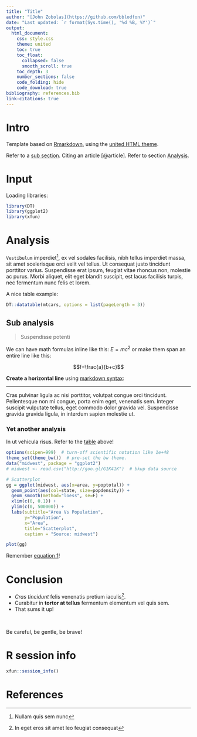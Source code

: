 ```yaml
---
title: "Title"
author: "[John Zobolas](https://github.com/bblodfon)"
date: "Last updated: `r format(Sys.time(), '%d %B, %Y')`"
output:
  html_document:
    css: style.css
    theme: united
    toc: true
    toc_float:
      collapsed: false
      smooth_scroll: true
    toc_depth: 3
    number_sections: false
    code_folding: hide
    code_download: true
bibliography: references.bib
link-citations: true
---
```


# Intro {-}

Template based on [Rmarkdown](https://bookdown.org/yihui/rmarkdown/), using the [united HTML theme](https://bootswatch.com/united/).

Refer to a [sub section](#sub-analysis). 
Citing an article [@article]. 
Refer to section [Analysis].

# Input {-}

Loading libraries:
```r
library(DT)
library(ggplot2)
library(xfun)
```

# Analysis {-}

`Vestibulum` imperdiet^[Nullam quis sem nunc], ex vel sodales facilisis, nibh tellus imperdiet massa, sit amet scelerisque orci velit vel tellus. Ut consequat justo tincidunt porttitor varius. Suspendisse erat ipsum, feugiat vitae rhoncus non, molestie ac purus. Morbi aliquet, elit eget blandit suscipit, est lacus facilisis turpis, nec fermentum nunc felis et lorem.

<div id="Table1">A nice table example:</div>
```r
DT::datatable(mtcars, options = list(pageLength = 3))
```

## Sub analysis {-}

> Suspendisse potenti

We can have math formulas inline like this: $E=mc^2$ or make them span an entire line like this:
<div id="eq1"></div>
$$f=\frac{a}{b+c}$$

**Create a horizontal line** using [markdown syntax](https://commonmark.org/help/):

----

Cras pulvinar ligula ac nisi porttitor, volutpat congue orci tincidunt. Pellentesque non mi congue, porta enim eget, venenatis sem. Integer suscipit vulputate tellus, eget commodo dolor gravida vel. Suspendisse gravida gravida ligula, in interdum sapien molestie ut.

### Yet another analysis {-}

<div class="blue-box">
In ut vehicula risus.
Refer to the [table](#Table1) above!
</div>

```r
options(scipen=999)  # turn-off scientific notation like 1e+48
theme_set(theme_bw())  # pre-set the bw theme.
data("midwest", package = "ggplot2")
# midwest <- read.csv("http://goo.gl/G1K41K")  # bkup data source

# Scatterplot
gg = ggplot(midwest, aes(x=area, y=poptotal)) + 
  geom_point(aes(col=state, size=popdensity)) + 
  geom_smooth(method="loess", se=F) + 
  xlim(c(0, 0.1)) + 
  ylim(c(0, 500000)) + 
  labs(subtitle="Area Vs Population", 
       y="Population", 
       x="Area", 
       title="Scatterplot", 
       caption = "Source: midwest")

plot(gg)
```

Remember [equation 1](#eq1)!

# Conclusion {-}

<div class="green-box">
  - *Cras tincidunt* felis venenatis pretium iaculis^[In eget eros sit amet leo feugiat consequat]. 
  - Curabitur in **tortor at tellus** fermentum elementum vel quis sem.
  - That sums it up!
</div>
<br>
<div class="orange-box">
Be careful, be gentle, be brave!
</div>

# R session info {-}

```r
xfun::session_info()
```

# References {-}
